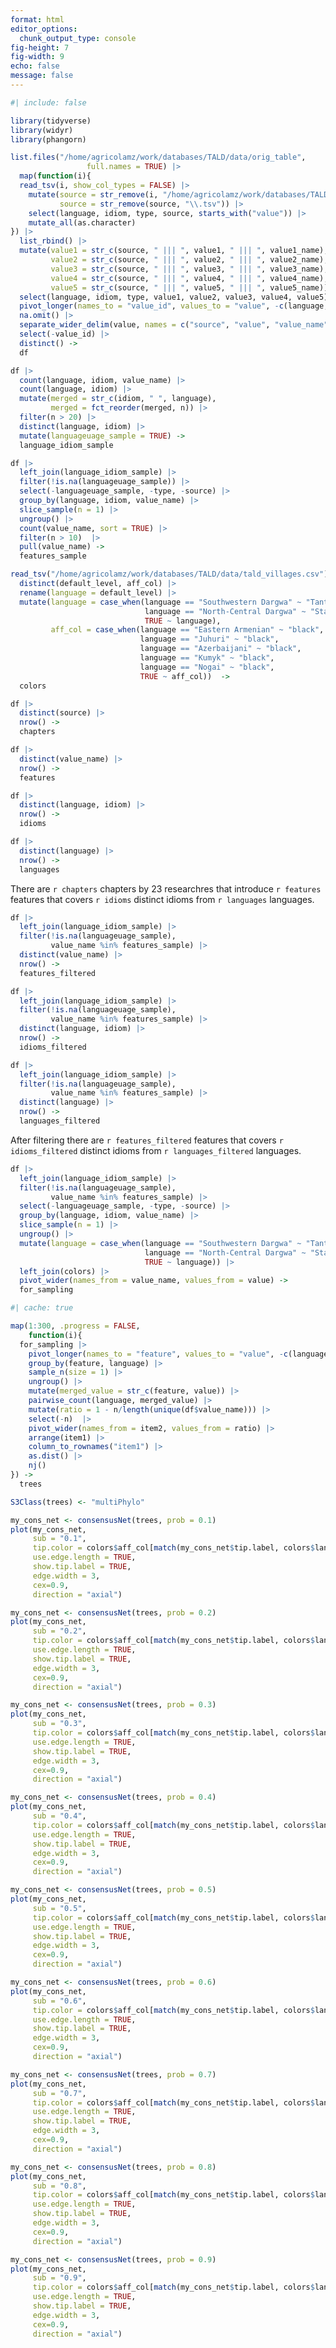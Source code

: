 ```yaml
---
format: html
editor_options: 
  chunk_output_type: console
fig-height: 7
fig-width: 9
echo: false
message: false
---
```


```r
#| include: false

library(tidyverse)
library(widyr)
library(phangorn)
```


```r
list.files("/home/agricolamz/work/databases/TALD/data/orig_table", 
                 full.names = TRUE) |> 
  map(function(i){
  read_tsv(i, show_col_types = FALSE) |> 
    mutate(source = str_remove(i, "/home/agricolamz/work/databases/TALD/data/orig_table/"),
           source = str_remove(source, "\\.tsv")) |> 
    select(language, idiom, type, source, starts_with("value")) |> 
    mutate_all(as.character)
}) |> 
  list_rbind() |> 
  mutate(value1 = str_c(source, " ||| ", value1, " ||| ", value1_name),
         value2 = str_c(source, " ||| ", value2, " ||| ", value2_name),
         value3 = str_c(source, " ||| ", value3, " ||| ", value3_name),
         value4 = str_c(source, " ||| ", value4, " ||| ", value4_name),
         value5 = str_c(source, " ||| ", value5, " ||| ", value5_name)) |> 
  select(language, idiom, type, value1, value2, value3, value4, value5)  |> 
  pivot_longer(names_to = "value_id", values_to = "value", -c(language, idiom, type)) |> 
  na.omit() |> 
  separate_wider_delim(value, names = c("source", "value", "value_name"), delim = " ||| ") |> 
  select(-value_id) |> 
  distinct() ->
  df

df |> 
  count(language, idiom, value_name) |> 
  count(language, idiom) |> 
  mutate(merged = str_c(idiom, " ", language),
         merged = fct_reorder(merged, n)) |> 
  filter(n > 20) |> 
  distinct(language, idiom) |> 
  mutate(languageuage_sample = TRUE) -> 
  language_idiom_sample

df |> 
  left_join(language_idiom_sample) |> 
  filter(!is.na(languageuage_sample)) |> 
  select(-languageuage_sample, -type, -source) |> 
  group_by(language, idiom, value_name) |> 
  slice_sample(n = 1) |> 
  ungroup() |> 
  count(value_name, sort = TRUE) |> 
  filter(n > 10)  |> 
  pull(value_name) ->
  features_sample

read_tsv("/home/agricolamz/work/databases/TALD/data/tald_villages.csv") |>
  distinct(default_level, aff_col) |> 
  rename(language = default_level) |> 
  mutate(language = case_when(language == "Southwestern Dargwa" ~ "Tanti",
                              language == "North-Central Dargwa" ~ "Standard Dargwa",
                              TRUE ~ language),
         aff_col = case_when(language == "Eastern Armenian" ~ "black",
                             language == "Juhuri" ~ "black",
                             language == "Azerbaijani" ~ "black",
                             language == "Kumyk" ~ "black",
                             language == "Nogai" ~ "black",
                             TRUE ~ aff_col))  ->
  colors
```

```r
df |> 
  distinct(source) |> 
  nrow() ->
  chapters

df |> 
  distinct(value_name) |> 
  nrow() ->
  features

df |> 
  distinct(language, idiom) |> 
  nrow() ->
  idioms

df |> 
  distinct(language) |> 
  nrow() ->
  languages
```

There are `r chapters` chapters by 23 researchres that introduce `r features` features that covers `r idioms` distinct idioms from `r languages` languages.

```r
df |> 
  left_join(language_idiom_sample) |> 
  filter(!is.na(languageuage_sample),
         value_name %in% features_sample) |> 
  distinct(value_name) |> 
  nrow() ->
  features_filtered

df |> 
  left_join(language_idiom_sample) |> 
  filter(!is.na(languageuage_sample),
         value_name %in% features_sample) |> 
  distinct(language, idiom) |> 
  nrow() ->
  idioms_filtered

df |> 
  left_join(language_idiom_sample) |> 
  filter(!is.na(languageuage_sample),
         value_name %in% features_sample) |> 
  distinct(language) |> 
  nrow() ->
  languages_filtered
```

After filtering there are `r features_filtered` features that covers `r idioms_filtered` distinct idioms from `r languages_filtered` languages.


```r
df |> 
  left_join(language_idiom_sample) |> 
  filter(!is.na(languageuage_sample),
         value_name %in% features_sample) |> 
  select(-languageuage_sample, -type, -source) |> 
  group_by(language, idiom, value_name) |> 
  slice_sample(n = 1) |> 
  ungroup() |> 
  mutate(language = case_when(language == "Southwestern Dargwa" ~ "Tanti",
                              language == "North-Central Dargwa" ~ "Standard Dargwa",
                              TRUE ~ language)) |> 
  left_join(colors) |> 
  pivot_wider(names_from = value_name, values_from = value) ->
  for_sampling
```

```r
#| cache: true

map(1:300, .progress = FALSE, 
    function(i){
  for_sampling |> 
    pivot_longer(names_to = "feature", values_to = "value", -c(language, idiom)) |> 
    group_by(feature, language) |> 
    sample_n(size = 1) |> 
    ungroup() |> 
    mutate(merged_value = str_c(feature, value)) |> 
    pairwise_count(language, merged_value) |> 
    mutate(ratio = 1 - n/length(unique(df$value_name))) |> 
    select(-n)  |>
    pivot_wider(names_from = item2, values_from = ratio) |> 
    arrange(item1) |> 
    column_to_rownames("item1") |> 
    as.dist() |> 
    nj() 
}) ->
  trees

S3Class(trees) <- "multiPhylo"
```


```r
my_cons_net <- consensusNet(trees, prob = 0.1)
plot(my_cons_net,
     sub = "0.1",
     tip.color = colors$aff_col[match(my_cons_net$tip.label, colors$language)],
     use.edge.length = TRUE,
     show.tip.label = TRUE,
     edge.width = 3,
     cex=0.9,
     direction = "axial")

my_cons_net <- consensusNet(trees, prob = 0.2)
plot(my_cons_net,
     sub = "0.2",
     tip.color = colors$aff_col[match(my_cons_net$tip.label, colors$language)],
     use.edge.length = TRUE,
     show.tip.label = TRUE,
     edge.width = 3,
     cex=0.9,
     direction = "axial")

my_cons_net <- consensusNet(trees, prob = 0.3)
plot(my_cons_net,
     sub = "0.3",
     tip.color = colors$aff_col[match(my_cons_net$tip.label, colors$language)],
     use.edge.length = TRUE,
     show.tip.label = TRUE,
     edge.width = 3,
     cex=0.9,
     direction = "axial")

my_cons_net <- consensusNet(trees, prob = 0.4)
plot(my_cons_net,
     sub = "0.4",
     tip.color = colors$aff_col[match(my_cons_net$tip.label, colors$language)],
     use.edge.length = TRUE,
     show.tip.label = TRUE,
     edge.width = 3,
     cex=0.9,
     direction = "axial")

my_cons_net <- consensusNet(trees, prob = 0.5)
plot(my_cons_net,
     sub = "0.5",
     tip.color = colors$aff_col[match(my_cons_net$tip.label, colors$language)],
     use.edge.length = TRUE,
     show.tip.label = TRUE,
     edge.width = 3,
     cex=0.9,
     direction = "axial")

my_cons_net <- consensusNet(trees, prob = 0.6)
plot(my_cons_net,
     sub = "0.6",
     tip.color = colors$aff_col[match(my_cons_net$tip.label, colors$language)],
     use.edge.length = TRUE,
     show.tip.label = TRUE,
     edge.width = 3,
     cex=0.9,
     direction = "axial")

my_cons_net <- consensusNet(trees, prob = 0.7)
plot(my_cons_net,
     sub = "0.7",
     tip.color = colors$aff_col[match(my_cons_net$tip.label, colors$language)],
     use.edge.length = TRUE,
     show.tip.label = TRUE,
     edge.width = 3,
     cex=0.9,
     direction = "axial")

my_cons_net <- consensusNet(trees, prob = 0.8)
plot(my_cons_net,
     sub = "0.8",
     tip.color = colors$aff_col[match(my_cons_net$tip.label, colors$language)],
     use.edge.length = TRUE,
     show.tip.label = TRUE,
     edge.width = 3,
     cex=0.9,
     direction = "axial")

my_cons_net <- consensusNet(trees, prob = 0.9)
plot(my_cons_net,
     sub = "0.9",
     tip.color = colors$aff_col[match(my_cons_net$tip.label, colors$language)],
     use.edge.length = TRUE,
     show.tip.label = TRUE,
     edge.width = 3,
     cex=0.9,
     direction = "axial")
```

